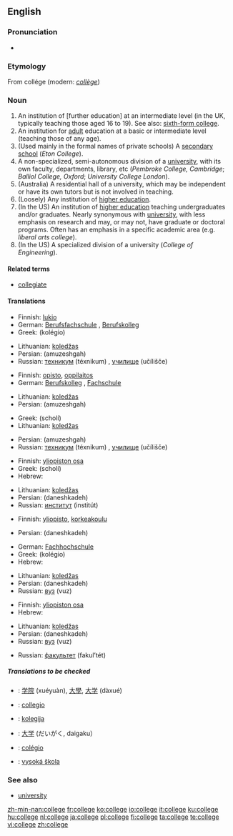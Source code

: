 {{see|collège}}
==English==

===Pronunciation===
*{{audio|en-us-college.ogg|Audio (US)}}

===Etymology===
From {{OF.}} collége (modern: ''[[collège]]'')

===Noun===
{{wikipedia}}
{{en-noun}}

# An institution of [further education] at an intermediate level (in the UK, typically teaching those aged 16 to 19).  See also: [[sixth-form college]].
# An institution for [[adult]] education at a basic or intermediate level (teaching those of any age).
# (Used mainly in the formal names of private schools) A [[secondary school]] (''Eton College'').
# A non-specialized, semi-autonomous division of a [[university]], with its own faculty, departments, library, etc (''Pembroke College, Cambridge''; ''Balliol College, Oxford''; ''University College London'').
# (Australia) A residential hall of a university, which may be independent or have its own tutors but is not involved in teaching.
# (Loosely) Any institution of [[higher education]].
# (In the US) An institution of [[higher education]] teaching undergraduates and/or graduates.  Nearly synonymous with [[university]], with less emphasis on research and may, or may not, have graduate or doctoral programs.  Often has an emphasis in a specific academic area (e.g. ''liberal arts college'').
# (In the US) A specialized division of a university (''College of Engineering'').

====Related terms====
*[[collegiate]]

====Translations====
{{trans-top|An institution of [further education] at an intermediate level}}
*Finnish: [[lukio]]
*German: [[Berufsfachschule]] {{f}}, [[Berufskolleg]] {{n}}
*Greek: {{t|el|κολέγιο|n|}} (kolégio)
{{trans-mid}}
*Lithuanian: [[koledžas]] {{m}}
*Persian: {{FAchar|[[آموزشگاه]]}} (amuzeshgah)
*Russian: [[техникум]] (téxnikum) {{m}}, [[училище]] (učílišče) {{n}}
{{trans-bottom}}

{{trans-top|An institution for adult education at a basic or intermediate level}}
*Finnish: [[opisto]], [[oppilaitos]]
*German: [[Berufskolleg]] {{n}}, [[Fachschule]] {{f}}
{{trans-mid}}
*Lithuanian: [[koledžas]] {{m}}
*Persian: {{FAchar|[[آموزشگاه]]}} (amuzeshgah)
{{trans-bottom}}

{{trans-top|(Used mainly in the formal names of private schools) A secondary school}}
*Greek: {{t|el|σχολή|f|}} (scholí)
*Lithuanian: [[koledžas]] {{m}}
{{trans-mid}}
*Persian: {{FAchar|[[آموزشگاه]]}} (amuzeshgah)
*Russian: [[техникум]] (téxnikum) {{m}}, [[училище]] (učílišče) {{n}}
{{trans-bottom}}

{{trans-top|A non-specialized, semi-autonomous division of a university, with its own faculty, departments, library, etc}}
*Finnish: [[yliopiston osa]]
*Greek: {{t|el|σχολή|f|}} (scholí)
*Hebrew: {{he-translation|מכללה|mikhlalá}} {{f}}
{{trans-mid}}
*Lithuanian: [[koledžas]] {{m}}
*Persian: {{FAchar|[[دانشكده]]}} (daneshkadeh)
*Russian: [[институт]] (institút) {{m}}
{{trans-bottom}}

{{trans-top|A residential hall of a university, which may be independent or have its own tutors but is not involved in teaching}}
*Finnish: [[yliopisto]], [[korkeakoulu]]
{{trans-mid}}
*Persian: {{FAchar|[[دانشكده]]}} (daneshkadeh)
{{trans-bottom}}

{{trans-top|Any institution of higher education}}
*German: [[Fachhochschule]] {{f}}
*Greek: {{t|el|κολέγιο|n|}} (kolégio)
*Hebrew: {{he-translation|מכללה|mikhlalá}} {{f}}
{{trans-mid}}
*Lithuanian: [[koledžas]] {{m}}
*Persian: {{FAchar|[[دانشكده]]}} (daneshkadeh)
*Russian: [[вуз]] (vuz) {{m}}
{{trans-bottom}}

{{trans-top|An institution of higher education teaching undergraduates and/or graduates}}
*Finnish: [[yliopiston osa]]
*Hebrew: {{he-translation|מכללה|mikhlalá}} {{f}}
{{trans-mid}}
*Lithuanian: [[koledžas]] {{m}}
*Persian: {{FAchar|[[دانشكده]]}} (daneshkadeh)
*Russian: [[вуз]] (vuz) {{m}}
{{trans-bottom}}

{{trans-top|A specialized division of a university}}
*Russian: [[факультет]] (fakul’tét) {{m}}
{{trans-mid}}
{{trans-bottom}}

=====Translations to be checked=====
{{checktrans}}
{{top}}
*{{ttbc|Chinese}}: [[学院]] (xuéyuàn), [[大學]], [[大学]] (dàxué)
*{{ttbc|Interlingua}}: [[collegio]]
*{{ttbc|Lithuanian}}: [[kolegija]] {{f}}
{{mid}}
*{{ttbc|Japanese}}: [[大学]] (だいがく, daigaku）
*{{ttbc|Portuguese}}: [[colégio]] {{m}}
*{{ttbc|Slovak}}: [[vysoká škola]] {{f}}
{{bottom}}

===See also===
*[[university]]

[[zh-min-nan:college]]
[[fr:college]]
[[ko:college]]
[[io:college]]
[[it:college]]
[[ku:college]]
[[hu:college]]
[[nl:college]]
[[ja:college]]
[[pl:college]]
[[fi:college]]
[[ta:college]]
[[te:college]]
[[vi:college]]
[[zh:college]]